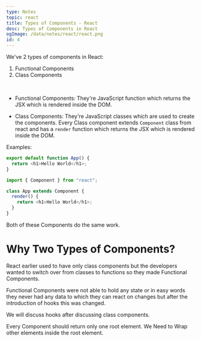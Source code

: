 ```yaml
---
type: Notes
topic: react
title: Types of Components - React
desc: Types of Components in React
ogImage: /data/notes/react/react.png
id: 4
---
```


We've 2 types of components in React:

1. Functional Components
2. Class Components

<br />

- Functional Components:
  They're JavaScript function which returns the JSX which is rendered inside the DOM.

- Class Components:
  They're JavaScript classes which are used to create the components. Every Class component extends `Component` class from react and has a `render` function which returns the JSX which is rendered inside the DOM.

Examples:

```js
export default function App() {
  return <h1>Hello World</h1>;
}
```

```js
import { Component } from "react";

class App extends Component {
  render() {
    return <h1>Hello World</h1>;
  }
}
```

Both of these Components do the same work.

# Why Two Types of Components?

React earlier used to have only class components but the developers wanted to switch over from classes to functions so they made Functional Components.

Functional Components were not able to hold any state or in easy words they never had any data to which they can react on changes but after the introduction of hooks this was changed.

We will discuss hooks after discussing class components.

Every Component should return only one root element. We Need to Wrap other elements inside the root element.

